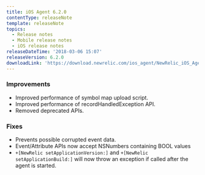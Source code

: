 ```yaml
---
title: iOS Agent 6.2.0
contentType: releaseNote
template: releaseNote
topics:
  - Release notes
  - Mobile release notes
  - iOS release notes
releaseDateTime: '2018-03-06 15:07'
releaseVersion: 6.2.0
downloadLink: 'https://download.newrelic.com/ios_agent/NewRelic_iOS_Agent_6.2.0.zip'
---
```


### Improvements

* Improved performance of symbol map upload script.
* Improved performance of recordHandledException API.
* Removed deprecated APIs.

### Fixes

* Prevents possible corrupted event data.
* Event/Attribute APIs now accept NSNumbers containing BOOL values
* `+[NewRelic setApplicationVersion:]` and `+[NewRelic setApplicationBuild:]` will now throw an exception if called after the agent is started.
